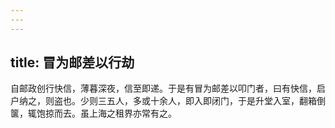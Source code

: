 ```yaml
---
---
---
```

title: 冒为邮差以行劫
---



自邮政创行快信，薄暮深夜，信至即递。于是有冒为邮差以叩门者，曰有快信，启户纳之，则盗也。少则三五人，多或十余人，即入即闭门，于是升堂入室，翻箱倒箧，辄饱掠而去。虽上海之租界亦常有之。